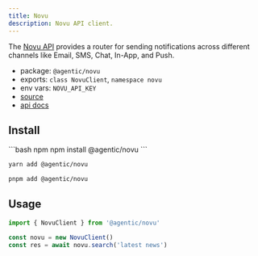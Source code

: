 ```yaml
---
title: Novu
description: Novu API client.
---
```


The [Novu API](https://novu.co) provides a router for sending notifications across different channels like Email, SMS, Chat, In-App, and Push.

- package: `@agentic/novu`
- exports: `class NovuClient`, `namespace novu`
- env vars: `NOVU_API_KEY`
- [source](https://github.com/transitive-bullshit/agentic/blob/main/packages/novu/src/novu-client.ts)
- [api docs](https://novu.co)

## Install

<CodeGroup>
```bash npm
npm install @agentic/novu
```

```bash yarn
yarn add @agentic/novu
```

```bash pnpm
pnpm add @agentic/novu
```

</CodeGroup>

## Usage

```ts
import { NovuClient } from '@agentic/novu'

const novu = new NovuClient()
const res = await novu.search('latest news')
```
